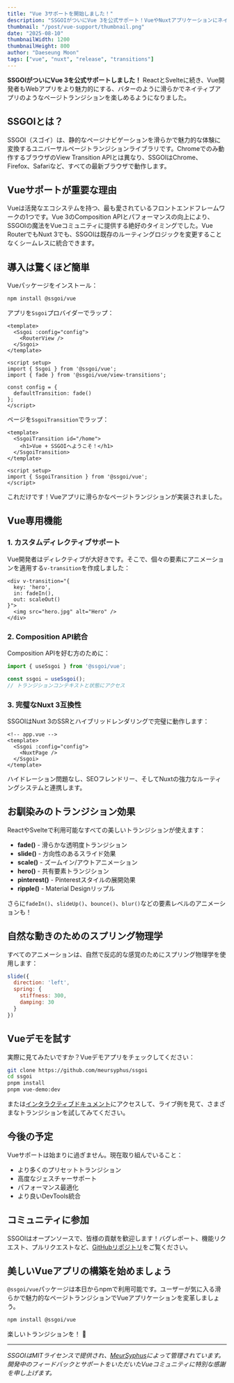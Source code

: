 ```yaml
---
title: "Vue 3サポートを開始しました！"
description: "SSGOIがついにVue 3を公式サポート！VueやNuxtアプリケーションにネイティブアプリのような滑らかで魅力的なページトランジションを実装できます。"
thumbnail: "/post/vue-support/thumbnail.png"
date: "2025-08-10"
thumbnailWidth: 1200
thumbnailHeight: 800
author: "Daeseung Moon"
tags: ["vue", "nuxt", "release", "transitions"]
---
```


**SSGOIがついにVue 3を公式サポートしました！** ReactとSvelteに続き、Vue開発者もWebアプリをより魅力的にする、バターのように滑らかでネイティブアプリのようなページトランジションを楽しめるようになりました。

## SSGOIとは？

SSGOI（スゴイ）は、静的なページナビゲーションを滑らかで魅力的な体験に変換するユニバーサルページトランジションライブラリです。Chromeでのみ動作するブラウザのView Transition APIとは異なり、SSGOIはChrome、Firefox、Safariなど、すべての最新ブラウザで動作します。

## Vueサポートが重要な理由

Vueは活発なエコシステムを持つ、最も愛されているフロントエンドフレームワークの1つです。Vue 3のComposition APIとパフォーマンスの向上により、SSGOIの魔法をVueコミュニティに提供する絶好のタイミングでした。Vue RouterでもNuxt 3でも、SSGOIは既存のルーティングロジックを変更することなくシームレスに統合できます。

## 導入は驚くほど簡単

Vueパッケージをインストール：

```bash
npm install @ssgoi/vue
```

アプリを`Ssgoi`プロバイダーでラップ：

```vue
<template>
  <Ssgoi :config="config">
    <RouterView />
  </Ssgoi>
</template>

<script setup>
import { Ssgoi } from '@ssgoi/vue';
import { fade } from '@ssgoi/vue/view-transitions';

const config = {
  defaultTransition: fade()
};
</script>
```

ページを`SsgoiTransition`でラップ：

```vue
<template>
  <SsgoiTransition id="/home">
    <h1>Vue + SSGOIへようこそ！</h1>
  </SsgoiTransition>
</template>

<script setup>
import { SsgoiTransition } from '@ssgoi/vue';
</script>
```

これだけです！Vueアプリに滑らかなページトランジションが実装されました。

## Vue専用機能

### 1. カスタムディレクティブサポート

Vue開発者はディレクティブが大好きです。そこで、個々の要素にアニメーションを適用する`v-transition`を作成しました：

```vue
<div v-transition="{
  key: 'hero',
  in: fadeIn(),
  out: scaleOut()
}">
  <img src="hero.jpg" alt="Hero" />
</div>
```

### 2. Composition API統合

Composition APIを好む方のために：

```javascript
import { useSsgoi } from '@ssgoi/vue';

const ssgoi = useSsgoi();
// トランジションコンテキストと状態にアクセス
```

### 3. 完璧なNuxt 3互換性

SSGOIはNuxt 3のSSRとハイブリッドレンダリングで完璧に動作します：

```vue
<!-- app.vue -->
<template>
  <Ssgoi :config="config">
    <NuxtPage />
  </Ssgoi>
</template>
```

ハイドレーション問題なし、SEOフレンドリー、そしてNuxtの強力なルーティングシステムと連携します。

## お馴染みのトランジション効果

ReactやSvelteで利用可能なすべての美しいトランジションが使えます：

- **fade()** - 滑らかな透明度トランジション
- **slide()** - 方向性のあるスライド効果
- **scale()** - ズームイン/アウトアニメーション
- **hero()** - 共有要素トランジション
- **pinterest()** - Pinterestスタイルの展開効果
- **ripple()** - Material Designリップル

さらに`fadeIn()`、`slideUp()`、`bounce()`、`blur()`などの要素レベルのアニメーションも！

## 自然な動きのためのスプリング物理学

すべてのアニメーションは、自然で反応的な感覚のためにスプリング物理学を使用します：

```javascript
slide({
  direction: 'left',
  spring: {
    stiffness: 300,
    damping: 30
  }
})
```

## Vueデモを試す

実際に見てみたいですか？Vueデモアプリをチェックしてください：

```bash
git clone https://github.com/meursyphus/ssgoi
cd ssgoi
pnpm install
pnpm vue-demo:dev
```

または[インタラクティブドキュメント](https://ssgoi.dev)にアクセスして、ライブ例を見て、さまざまなトランジションを試してみてください。

## 今後の予定

Vueサポートは始まりに過ぎません。現在取り組んでいること：
- より多くのプリセットトランジション
- 高度なジェスチャーサポート
- パフォーマンス最適化
- より良いDevTools統合

## コミュニティに参加

SSGOIはオープンソースで、皆様の貢献を歓迎します！バグレポート、機能リクエスト、プルリクエストなど、[GitHubリポジトリ](https://github.com/meursyphus/ssgoi)をご覧ください。

## 美しいVueアプリの構築を始めましょう

`@ssgoi/vue`パッケージは本日からnpmで利用可能です。ユーザーが気に入る滑らかで魅力的なページトランジションでVueアプリケーションを変革しましょう。

```bash
npm install @ssgoi/vue
```

楽しいトランジションを！ 🚀

---

*SSGOIはMITライセンスで提供され、[MeurSyphus](https://github.com/meursyphus)によって管理されています。開発中のフィードバックとサポートをいただいたVueコミュニティに特別な感謝を申し上げます。*